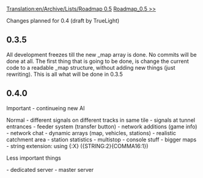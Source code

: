 [[Translation:en/Archive/Lists/Roadmap 0.5]]
[[en/Archive/Lists/Roadmap 0.5|Roadmap_0.5 >>]]

Changes planned for 0.4 (draft by TrueLight)

== 0.3.5 ==

All development freezes till the new _map array is done. No commits will be done at all.
The first thing that is going to be done, is change the current code to a readable _map structure, without adding new things (just rewriting).
This is all what will be done in 0.3.5

== 0.4.0 ==

Important
- continueing new AI

Normal
- different signals on different tracks in same tile
- signals at tunnel entrances
- feeder system (transfer button)
- network additions (game info)
- network chat
- dynamic arrays (map, vehicles, stations)
- realistic catchment area
- station statistics 
- multistop
- console stuff
- bigger maps
- string extension: using {:X} ({STRING:2}{COMMA16:1})

Less important things

- dedicated server
- master server